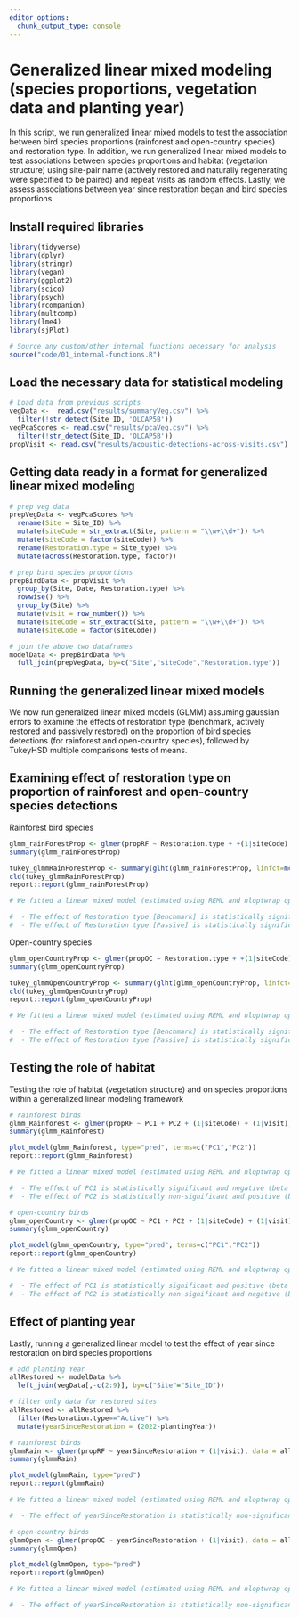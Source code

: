 ```yaml
---
editor_options: 
  chunk_output_type: console
---
```


# Generalized linear mixed modeling (species proportions, vegetation data and planting year)

In this script, we run generalized linear mixed models to test the association between bird species proportions (rainforest and open-country species) and restoration type. In addition, we run generalized linear mixed models to test associations between species proportions and habitat (vegetation structure) using site-pair name (actively restored and naturally regenerating were specified to be paired) and repeat visits as random effects. Lastly, we assess associations between year since restoration began and bird species proportions.  

## Install required libraries
```r
library(tidyverse)
library(dplyr)
library(stringr)
library(vegan)
library(ggplot2)
library(scico)
library(psych)
library(rcompanion)
library(multcomp)
library(lme4)
library(sjPlot)

# Source any custom/other internal functions necessary for analysis
source("code/01_internal-functions.R")
```

## Load the necessary data for statistical modeling
```r
# Load data from previous scripts
vegData <-  read.csv("results/summaryVeg.csv") %>%
  filter(!str_detect(Site_ID, 'OLCAP5B'))
vegPcaScores <- read.csv("results/pcaVeg.csv") %>%
  filter(!str_detect(Site_ID, 'OLCAP5B'))
propVisit <- read.csv("results/acoustic-detections-across-visits.csv")
```

## Getting data ready in a format for generalized linear mixed modeling
```r
# prep veg data
prepVegData <- vegPcaScores %>%  
  rename(Site = Site_ID) %>%
  mutate(siteCode = str_extract(Site, pattern = "\\w+\\d+")) %>%
  mutate(siteCode = factor(siteCode)) %>%
  rename(Restoration.type = Site_type) %>%
  mutate(across(Restoration.type, factor))  

# prep bird species proportions
prepBirdData <- propVisit %>%
  group_by(Site, Date, Restoration.type) %>%
  rowwise() %>%
  group_by(Site) %>% 
  mutate(visit = row_number()) %>%
  mutate(siteCode = str_extract(Site, pattern = "\\w+\\d+")) %>%
  mutate(siteCode = factor(siteCode))

# join the above two dataframes
modelData <- prepBirdData %>%
  full_join(prepVegData, by=c("Site","siteCode","Restoration.type"))
```

## Running the generalized linear mixed models

We now run generalized linear mixed models (GLMM) assuming gaussian errors to examine the effects of restoration type (benchmark, actively restored and passively restored) on the proportion of bird species detections (for rainforest and open-country species), followed by TukeyHSD multiple comparisons tests of means. 

## Examining effect of restoration type on proportion of rainforest and open-country species detections

Rainforest bird species
```r
glmm_rainForestProp <- glmer(propRF ~ Restoration.type + +(1|siteCode) + (1|visit), data = modelData, family = gaussian(link="identity"))
summary(glmm_rainForestProp)

tukey_glmmRainForestProp <- summary(glht(glmm_rainForestProp, linfct=mcp(Restoration.type ="Tukey")))
cld(tukey_glmmRainForestProp)
report::report(glmm_rainForestProp)

# We fitted a linear mixed model (estimated using REML and nloptwrap optimizer) to predict propRF with Restoration.type (formula: propRF ~ Restoration.type). The model included siteCode and visit as random effects (formula: list(~1 | siteCode, ~1 | visit)). The model's total explanatory power is substantial (conditional R2 = 0.52) and the part related to the fixed effects alone (marginal R2) is of 0.37. The model's intercept, corresponding to Restoration.type = Active, is at 0.77 (95% CI [0.73, 0.82], t(251) = 35.87, p < .001). Within this model:

#  - The effect of Restoration type [Benchmark] is statistically significant and positive (beta = 0.14, 95% CI [0.10, 0.17], t(251) = 8.51, p < .001; Std. beta = 1.06, 95% CI [0.82, 1.31])
#  - The effect of Restoration type [Passive] is statistically significant and negative (beta = -0.05, 95% CI [-0.07, -0.02], t(251) = -3.19, p = 0.002; Std. beta = -0.36, 95% CI [-0.58, -0.14])
```

Open-country species
```r
glmm_openCountryProp <- glmer(propOC ~ Restoration.type + +(1|siteCode) + (1|visit), data = modelData, family = gaussian(link="identity"))
summary(glmm_openCountryProp)

tukey_glmmOpenCountryProp <- summary(glht(glmm_openCountryProp, linfct=mcp(Restoration.type ="Tukey")))
cld(tukey_glmmOpenCountryProp)
report::report(glmm_openCountryProp)

# We fitted a linear mixed model (estimated using REML and nloptwrap optimizer) to predict propOC with Restoration.type (formula: propOC ~ Restoration.type). The model included siteCode and visit as random effects (formula: list(~1 | siteCode, ~1 | visit)). The model's total explanatory power is substantial (conditional R2 = 0.52) and the part related to the fixed effects alone (marginal R2) is of 0.37. The model's intercept, corresponding to Restoration.type = Active, is at 0.23 (95% CI [0.18, 0.27], t(251) = 10.44, p < .001). Within this model:

#  - The effect of Restoration type [Benchmark] is statistically significant and negative (beta = -0.14, 95% CI [-0.17, -0.10], t(251) = -8.51, p < .001; Std. beta = -1.06, 95% CI [-1.31, -0.82])
#  - The effect of Restoration type [Passive] is statistically significant and positive (beta = 0.05, 95% CI [0.02, 0.07], t(251) = 3.19, p = 0.002; Std. beta = 0.36, 95% CI [0.14, 0.58])
```

## Testing the role of habitat

Testing the role of habitat (vegetation structure) and on species proportions within a generalized linear modeling framework
```r
# rainforest birds
glmm_Rainforest <- glmer(propRF ~ PC1 + PC2 + (1|siteCode) + (1|visit), data = modelData, family = gaussian(link="identity"))
summary(glmm_Rainforest)

plot_model(glmm_Rainforest, type="pred", terms=c("PC1","PC2"))
report::report(glmm_Rainforest)

# We fitted a linear mixed model (estimated using REML and nloptwrap optimizer) to predict propRF with PC1 and PC2 (formula: propRF ~ PC1 + PC2). The model included siteCode and visit as random effects (formula: list(~1 | siteCode, ~1 | visit)). The model's total explanatory power is substantial (conditional R2 = 0.48) and the part related to the fixed effects alone (marginal R2) is of 0.20. The model's intercept, corresponding to PC1 = 0 and PC2 = 0, is at 0.82 (95% CI [0.78, 0.86], t(251) = 38.90, p < .001). Within this model:

#  - The effect of PC1 is statistically significant and negative (beta = -0.03, 95% CI [-0.04, -0.02], t(251) = -6.51, p < .001; Std. beta = -0.43, 95% CI [-0.55, -0.30])
#  - The effect of PC2 is statistically non-significant and positive (beta = 0.01, 95% CI [-2.25e-03, 0.03], t(251) = 1.67, p = 0.096; Std. beta = 0.11, 95% CI [-0.02, 0.24])

# open-country birds
glmm_openCountry <- glmer(propOC ~ PC1 + PC2 + (1|siteCode) + (1|visit), data = modelData, family = gaussian(link="identity"))
summary(glmm_openCountry)

plot_model(glmm_openCountry, type="pred", terms=c("PC1","PC2"))
report::report(glmm_openCountry)

# We fitted a linear mixed model (estimated using REML and nloptwrap optimizer) to predict propOC with PC1 and PC2 (formula: propOC ~ PC1 + PC2). The model included siteCode and visit as random effects (formula: list(~1 | siteCode, ~1 | visit)). The model's total explanatory power is substantial (conditional R2 = 0.48) and the part related to the fixed effects alone (marginal R2) is of 0.20. The model's intercept, corresponding to PC1 = 0 and PC2 = 0, is at 0.18 (95% CI [0.14, 0.22], t(251) = 8.57, p < .001). Within this model:

#  - The effect of PC1 is statistically significant and positive (beta = 0.03, 95% CI [0.02, 0.04], t(251) = 6.51, p < .001; Std. beta = 0.43, 95% CI [0.30, 0.55])
#  - The effect of PC2 is statistically non-significant and negative (beta = -0.01, 95% CI [-0.03, 2.25e-03], t(251) = -1.67, p = 0.096; Std. beta = -0.11, 95% CI [-0.24, 0.02])
```

## Effect of planting year

Lastly, running a generalized linear model to test the effect of year since restoration on bird species proportions
```r
# add planting Year
allRestored <- modelData %>%
  left_join(vegData[,-c(2:9)], by=c("Site"="Site_ID"))

# filter only data for restored sites
allRestored <- allRestored %>%
  filter(Restoration.type=="Active") %>%
  mutate(yearSinceRestoration = (2022-plantingYear))

# rainforest birds
glmmRain <- glmer(propRF ~ yearSinceRestoration + (1|visit), data = allRestored, family = gaussian(link="identity"))
summary(glmmRain)

plot_model(glmmRain, type="pred")
report::report(glmmRain)

# We fitted a linear mixed model (estimated using REML and nloptwrap optimizer) to predict propRF with yearSinceRestoration (formula: propRF ~ yearSinceRestoration). The model included visit as random effect (formula: ~1 | visit). The model's total explanatory power is weak (conditional R2 = 0.09) and the part related to the fixed effects alone (marginal R2) is of 2.65e-03. The model's intercept, corresponding to yearSinceRestoration = 0, is at 0.74 (95% CI [0.60, 0.88], t(80) = 10.79, p < .001). Within this model:

#  - The effect of yearSinceRestoration is statistically non-significant and positive (beta = 2.11e-03, 95% CI [-6.42e-03, 0.01], t(80) = 0.49, p = 0.624; Std. beta = 0.05, 95% CI [-0.16, 0.26])

# open-country birds
glmmOpen <- glmer(propOC ~ yearSinceRestoration + (1|visit), data = allRestored, family = gaussian(link="identity"))
summary(glmmOpen)

plot_model(glmmOpen, type="pred")
report::report(glmmOpen)

# We fitted a linear mixed model (estimated using REML and nloptwrap optimizer) to predict propOC with yearSinceRestoration (formula: propOC ~ yearSinceRestoration). The model included visit as random effect (formula: ~1 | visit). The model's total explanatory power is weak (conditional R2 = 0.09) and the part related to the fixed effects alone (marginal R2) is of 2.65e-03. The model's intercept, corresponding to yearSinceRestoration = 0, is at 0.26 (95% CI [0.12, 0.40], t(80) = 3.79, p < .001). Within this model:

#  - The effect of yearSinceRestoration is statistically non-significant and negative (beta = -2.11e-03, 95% CI [-0.01, 6.42e-03], t(80) = -0.49, p = 0.624; Std. beta = -0.05, 95% CI [-0.26, 0.16])
```
